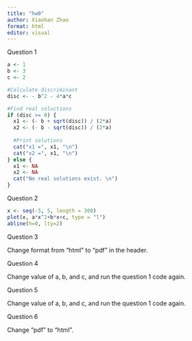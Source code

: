```yaml
---
title: "hw0"
author: Xiaohan Zhao
format: html
editor: visual
---
```


Question 1

```r
a <- 1
b <- 3
c <- 2

#Calculate discriminant
disc <- - b^2 - 4*a*c

#Find real soluctions
if (disc >= 0) {
  x1 <- (- b + sqrt(disc)) / (2*a)
  x2 <- (- b - sqrt(disc)) / (2*a)
  
  #Print solutions
  cat("x1 =", x1, "\n")
  cat("x2 =", x1, "\n")
} else {
  x1 <- NA
  x2 <- NA
  cat("No real solutions exist. \n")
}
```

Question 2

```r
x <- seq(-5, 5, length = 300)
plot(x, a*x^2+b*x+c, type = "l")
abline(h=0, lty=2)
```

Question 3

Change format from "html" to "pdf" in the header.

Question 4

Change value of a, b, and c, and run the question 1 code again.

Question 5

Change value of a, b, and c, and run the question 1 code again.

Question 6

Change "pdf" to "html".
